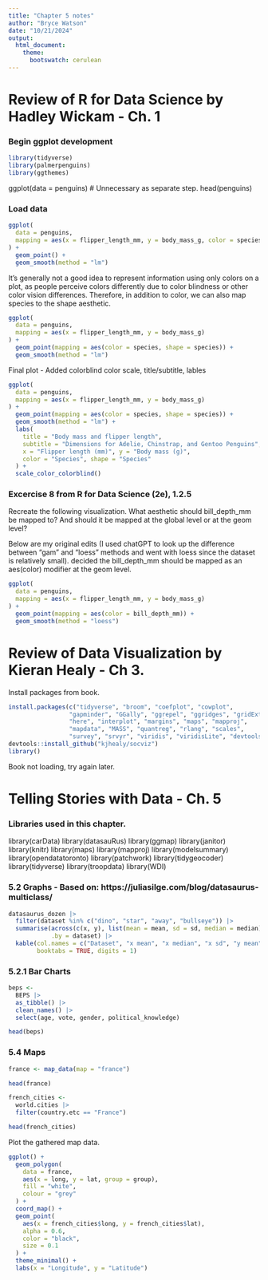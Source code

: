 ```yaml
---
title: "Chapter 5 notes"
author: "Bryce Watson"
date: "10/21/2024"
output:
  html_document:
    theme:
      bootswatch: cerulean
---
```


# Review of R for Data Science by Hadley Wickam - Ch. 1

### Begin ggplot development
```r
library(tidyverse)
library(palmerpenguins)
library(ggthemes)
```

ggplot(data = penguins) # Unnecessary as separate step.
head(penguins)

### Load data
```r
ggplot(
  data = penguins,
  mapping = aes(x = flipper_length_mm, y = body_mass_g, color = species)
) + 
  geom_point() +
  geom_smooth(method = "lm")
```

It’s generally not a good idea to represent information using only colors on a plot, as people perceive colors differently due to color blindness or other color vision differences. Therefore, in addition to color, we can also map species to the shape aesthetic.

```r
ggplot(
  data = penguins,
  mapping = aes(x = flipper_length_mm, y = body_mass_g)
) + 
  geom_point(mapping = aes(color = species, shape = species)) +
  geom_smooth(method = "lm")

```

Final plot - Added colorblind color scale, title/subtitle, lables

```r
ggplot(
  data = penguins,
  mapping = aes(x = flipper_length_mm, y = body_mass_g)
) + 
  geom_point(mapping = aes(color = species, shape = species)) +
  geom_smooth(method = "lm") +
  labs(
    title = "Body mass and flipper length",
    subtitle = "Dimensions for Adelie, Chinstrap, and Gentoo Penguins",
    x = "Flipper length (mm)", y = "Body mass (g)",
    color = "Species", shape = "Species"
  ) +
  scale_color_colorblind()

```

### Excercise 8 from R for Data Science (2e), 1.2.5
Recreate the following visualization. What aesthetic should bill_depth_mm be mapped to? And should it be mapped at the global level or at the geom level?

Below are my original edits (I used chatGPT to look up the difference between "gam" and "loess" methods and went with loess since the dataset is relatively small).
decided the bill_depth_mm should be mapped as an aes(color) modifier at the geom level. 

```r
ggplot(
  data = penguins,
  mapping = aes(x = flipper_length_mm, y = body_mass_g)
) + 
  geom_point(mapping = aes(color = bill_depth_mm)) +
  geom_smooth(method = "loess")


```

# Review of Data Visualization by Kieran Healy - Ch 3.

Install packages from book.
```r
install.packages(c("tidyverse", "broom", "coefplot", "cowplot",
                 "gapminder", "GGally", "ggrepel", "ggridges", "gridExtra",
                 "here", "interplot", "margins", "maps", "mapproj",
                 "mapdata", "MASS", "quantreg", "rlang", "scales",
                 "survey", "srvyr", "viridis", "viridisLite", "devtools"))
devtools::install_github("kjhealy/socviz")
library()
```

Book not loading, try again later. 

# Telling Stories with Data - Ch. 5

### Libraries used in this chapter.
library(carData)
library(datasauRus)
library(ggmap)
library(janitor)
library(knitr)
library(maps)
library(mapproj)
library(modelsummary)
library(opendatatoronto)
library(patchwork)
library(tidygeocoder)
library(tidyverse)
library(troopdata)
library(WDI)

### 5.2 Graphs - Based on: https://juliasilge.com/blog/datasaurus-multiclass/
```r
datasaurus_dozen |>
  filter(dataset %in% c("dino", "star", "away", "bullseye")) |>
  summarise(across(c(x, y), list(mean = mean, sd = sd, median = median)),
            .by = dataset) |>
  kable(col.names = c("Dataset", "x mean", "x median", "x sd", "y mean", "y sd", "y median"),
        booktabs = TRUE, digits = 1)
```

### 5.2.1 Bar Charts   
```r
beps <- 
  BEPS |>
  as_tibble() |>
  clean_names() |>
  select(age, vote, gender, political_knowledge)

head(beps)
```

### 5.4 Maps
```r
france <- map_data(map = "france")

head(france)

french_cities <-
  world.cities |>
  filter(country.etc == "France")

head(french_cities)
```

Plot the gathered map data.

```r
ggplot() +
  geom_polygon(
    data = france,
    aes(x = long, y = lat, group = group),
    fill = "white",
    colour = "grey"
  ) +
  coord_map() +
  geom_point(
    aes(x = french_cities$long, y = french_cities$lat),
    alpha = 0.6,
    color = "black",
    size = 0.1
  ) +
  theme_minimal() +
  labs(x = "Longitude", y = "Latitude")

```